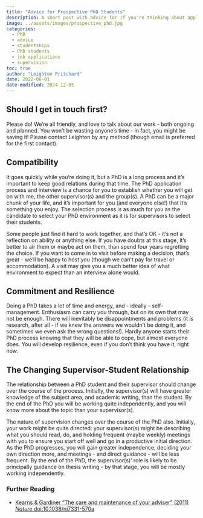 ```yaml
---
title: "Advice for Prospective PhD Students"
description: A short post with advice for if you're thinking about applying for a PhD in the group, or with Leighton as a supervisor.
image: ../assets/images/prospective_phd.jpg
categories:
  - PhD
  - advice
  - studentships 
  - PhD students
  - job applications
  - supervision
toc: true
author: "Leighton Pritchard"
date: 2022-06-01
date-modified: 2024-12-05
---
```


## Should I get in touch first?

Please do! We're all friendly, and love to talk about our work - both ongoing and planned. You won't be wasting anyone's time - in fact, you might be saving it! Please contact Leighton by any method (though email is preferred for the first contact).

## Compatibility

It goes quickly while you're doing it, but a PhD is a long process and it's important to keep good relations during that time. The PhD application process and interview is a chance for you to establish whether you will get on with me, the other supervisor(s) and the group(s). A PhD can be a major chunk of your life, and it's important for you (and everyone else!) that it's something you enjoy. The selection process is as much for you as the candidate to select your PhD environment as it is for supervisors to select their students.

Some people just find it hard to work together, and that's OK - it's not a reflection on ability or anything else. If you have doubts at this stage, it's better to air them or maybe act on them, than spend four years regretting the choice. If you want to come in to visit before making a decision, that's great - we'll be happy to host you (though we can't pay for travel or accommodation). A visit may give you a much better idea of what environment to expect than an interview alone would.

## Commitment and Resilience

Doing a PhD takes a lot of time and energy, and - ideally - self-management. Enthusiasm can carry you through, but on its own that may not be enough. There will inevitably be disappointments and problems (it *is* research, after all - if we knew the answers we wouldn't be doing it, and sometimes we even ask the wrong questions!). Hardly anyone starts their PhD process knowing that they will be able to cope, but almost everyone does. You will develop resilience, even if you don't think you have it, right now.

## The Changing Supervisor-Student Relationship

The relationship between a PhD student and their supervisor should change over the course of the process. Initially, the supervisor(s) will have greater knowledge of the subject area, and academic writing, than the student. By the end of the PhD you will be working quite independently, and you will know more about the topic than your supervisor(s).

The nature of supervision changes over the course of the PhD also. Initially, your work might be quite directed: your supervisor(s) might be describing what you should read, do, and holding frequent (maybe weekly) meetings with you to ensure you start off well and go in a productive initial direction. As the PhD progresses, you will gain greater independence, deciding your own direction more, and meetings - and direct guidance - will be less frequent. By the end of the PhD, the supervisor(s)' role is likely to be principally guidance on thesis writing - by that stage, you will be mostly working independently.

### Further Reading

- [Kearns & Gardiner "The care and maintenance of your adviser" (2011) *Nature* doi:10.1038/nj7331-570a](https://www.nature.com/naturejobs/science/articles/10.1038/nj7331-570a)